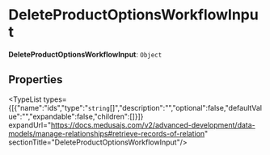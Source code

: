 
# DeleteProductOptionsWorkflowInput

 **DeleteProductOptionsWorkflowInput**: `Object`

## Properties

<TypeList types={[{"name":"ids","type":"`string`[]","description":"","optional":false,"defaultValue":"","expandable":false,"children":[]}]} expandUrl="https://docs.medusajs.com/v2/advanced-development/data-models/manage-relationships#retrieve-records-of-relation" sectionTitle="DeleteProductOptionsWorkflowInput"/>
